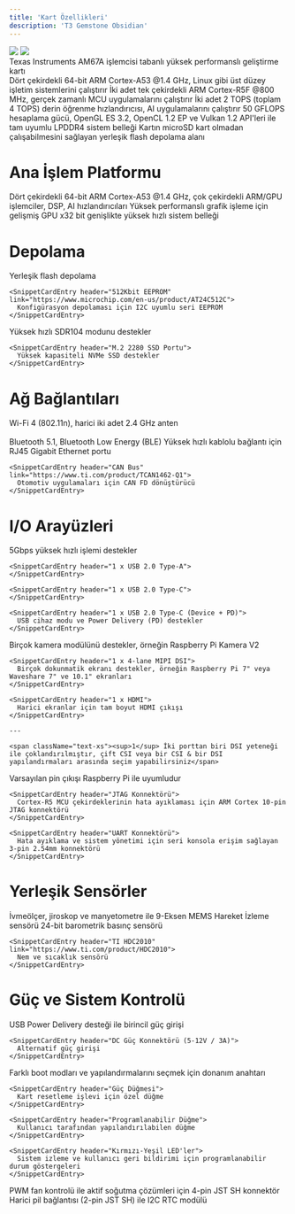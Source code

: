 ```yaml
---
title: 'Kart Özellikleri'
description: 'T3 Gemstone Obsidian'
---
```



<Columns cols={2}>
  <Frame>
    <img className="rounded-lg" src="/images/o1-board/19-typec.png" />
  </Frame>
  <Frame>
    <img className="rounded-lg" src="/images/o1-board/02-back.png" />
  </Frame>
</Columns>

<div className="text-2xl font-light mt-4 mb-8">
Texas Instruments AM67A işlemcisi tabanlı yüksek performanslı geliştirme kartı
</div>

<CardGroup cols={3}>
  <Card title="CPU" icon="microchip">
    Dört çekirdekli 64-bit ARM Cortex-A53 @1.4 GHz, Linux gibi üst düzey işletim sistemlerini çalıştırır
  </Card>

  <Card title="MCU" icon="microchip" iconType="light">
    İki adet tek çekirdekli ARM Cortex-R5F @800 MHz, gerçek zamanlı MCU uygulamalarını çalıştırır
  </Card>

  <Card title="AI Hızlandırıcı" icon="microchip-ai">
    İki adet 2 TOPS (toplam 4 TOPS) derin öğrenme hızlandırıcısı, AI uygulamalarını çalıştırır
  </Card>

  <Card title="GPU" icon="display">
    50 GFLOPS hesaplama gücü, OpenGL ES 3.2, OpenCL 1.2 EP ve Vulkan 1.2 API'leri ile tam uyumlu
  </Card>

  <Card title="4GB RAM" icon="memory">
    LPDDR4 sistem belleği
  </Card>

  <Card title="32GB eMMC" icon="hard-drive">
    Kartın microSD kart olmadan çalışabilmesini sağlayan yerleşik flash depolama alanı
  </Card>
</CardGroup>

# Ana İşlem Platformu

<CardGroup cols={2}>
  <Card title="İşlemci" icon="microchip">
    <SnippetCardEntry header="TI AM67A" link="https://www.ti.com/product/AM67A">
      Dört çekirdekli 64-bit ARM Cortex-A53 @1.4 GHz, çok çekirdekli ARM/GPU işlemciler, DSP, AI hızlandırıcıları
    </SnippetCardEntry>
  </Card>

  <Card title="Grafik" icon="display">
    <SnippetCardEntry header="IMG BXS-4-64" link="https://www.imaginationtech.com/product/img-bxs-4-64-mc1/">
      Yüksek performanslı grafik işleme için gelişmiş GPU
    </SnippetCardEntry>
  </Card>

  <Card title="Sistem Belleği" icon="memory">
    <SnippetCardEntry header="4GB LPDDR4" link="https://www.longsys.com/products/embedded-storage/embedded-storage/lpddr.html">
      x32 bit genişlikte yüksek hızlı sistem belleği
    </SnippetCardEntry>
  </Card>
</CardGroup>

# Depolama

<CardGroup cols={2}>
  <Card title="Yerleşik Depolama" icon="hard-drive">
    <SnippetCardEntry header="32GB eMMC" link="https://www.longsys.com/products/embedded-storage/embedded-storage/automotive-industriai-wide-temperature-industriai-emmc.html">
      Yerleşik flash depolama
    </SnippetCardEntry>

    <SnippetCardEntry header="512Kbit EEPROM" link="https://www.microchip.com/en-us/product/AT24C512C">
      Konfigürasyon depolaması için I2C uyumlu seri EEPROM
    </SnippetCardEntry>
  </Card>

  <Card title="Genişletilebilir Depolama" icon="sd-card">
    <SnippetCardEntry header="microSD Kart Yuvası">
      Yüksek hızlı SDR104 modunu destekler
    </SnippetCardEntry>

    <SnippetCardEntry header="M.2 2280 SSD Portu">
      Yüksek kapasiteli NVMe SSD destekler
    </SnippetCardEntry>
  </Card>
</CardGroup>

# Ağ Bağlantıları

<CardGroup cols={2}>
  <Card title="Kablosuz" icon="wifi">
    <SnippetCardEntry header="TI WL1835MOD" link="https://www.ti.com/product/WL1835MOD">
      Wi-Fi 4 (802.11n), harici iki adet 2.4 GHz anten<br></br>
      Bluetooth 5.1, Bluetooth Low Energy (BLE)
    </SnippetCardEntry>
  </Card>

  <Card title="Kablolu" icon="network-wired">
    <SnippetCardEntry header="Gigabit Ethernet">
      Yüksek hızlı kablolu bağlantı için RJ45 Gigabit Ethernet portu
    </SnippetCardEntry>

    <SnippetCardEntry header="CAN Bus" link="https://www.ti.com/product/TCAN1462-Q1">
      Otomotiv uygulamaları için CAN FD dönüştürücü
    </SnippetCardEntry>
  </Card>

</CardGroup>

# I/O Arayüzleri

<CardGroup cols={2}>
  <Card title="USB Portları" icon="usb">
    <SnippetCardEntry header="2 x USB 3.0 Type-A">
      5Gbps yüksek hızlı işlemi destekler
    </SnippetCardEntry>

    <SnippetCardEntry header="1 x USB 2.0 Type-A">
    </SnippetCardEntry>

    <SnippetCardEntry header="1 x USB 2.0 Type-C">
    </SnippetCardEntry>

    <SnippetCardEntry header="1 x USB 2.0 Type-C (Device + PD)">
      USB cihaz modu ve Power Delivery (PD) destekler
    </SnippetCardEntry>
  </Card>

  <Card title="Ekran ve Kamera Arayüzleri" icon="camera">
    <SnippetCardEntry header="2 x 4-lane MIPI CSI">
      Birçok kamera modülünü destekler, örneğin Raspberry Pi Kamera V2
    </SnippetCardEntry>

    <SnippetCardEntry header="1 x 4-lane MIPI DSI">
      Birçok dokunmatik ekranı destekler, örneğin Raspberry Pi 7" veya Waveshare 7" ve 10.1" ekranları
    </SnippetCardEntry>

    <SnippetCardEntry header="1 x HDMI">
      Harici ekranlar için tam boyut HDMI çıkışı
    </SnippetCardEntry>

    ---

    <span className="text-xs"><sup>1</sup> İki porttan biri DSI yeteneği ile çoklandırılmıştır, çift CSI veya bir CSI & bir DSI yapılandırmaları arasında seçim yapabilirsiniz</span>
  </Card>

  <Card title="Genişletme Arayüzleri" icon="code">
    <SnippetCardEntry header="40-pin GPIO Başlığı">
      Varsayılan pin çıkışı Raspberry Pi ile uyumludur
    </SnippetCardEntry>

    <SnippetCardEntry header="JTAG Konnektörü">
      Cortex-R5 MCU çekirdeklerinin hata ayıklaması için ARM Cortex 10-pin JTAG konnektörü
    </SnippetCardEntry>

    <SnippetCardEntry header="UART Konnektörü">
      Hata ayıklama ve sistem yönetimi için seri konsola erişim sağlayan 3-pin 2.54mm konnektörü
    </SnippetCardEntry>
  </Card>
</CardGroup>

# Yerleşik Sensörler

<CardGroup cols={2}>
  <Card title="Hareket Algılama" icon="compass">
    <SnippetCardEntry header="InvenSense ICM-20948" link="https://invensense.tdk.com/products/motion-tracking/9-axis/icm-20948/">
      İvmeölçer, jiroskop ve manyetometre ile 9-Eksen MEMS Hareket İzleme sensörü
    </SnippetCardEntry>
  </Card>

  <Card title="Çevresel Ölçüm" icon="temperature-half">
    <SnippetCardEntry header="Bosch BMP390" link="https://www.bosch-sensortec.com/products/environmental-sensors/pressure-sensors/pressure-sensors-bmp390.html">
      24-bit barometrik basınç sensörü
    </SnippetCardEntry>

    <SnippetCardEntry header="TI HDC2010" link="https://www.ti.com/product/HDC2010">
      Nem ve sıcaklık sensörü
    </SnippetCardEntry>
  </Card>
</CardGroup>

# Güç ve Sistem Kontrolü

<CardGroup cols={2}>
  <Card title="Güç Girişi" icon="plug">
    <SnippetCardEntry header="USB Type-C Güç (5-9V / 3A)">
      USB Power Delivery desteği ile birincil güç girişi
    </SnippetCardEntry>

    <SnippetCardEntry header="DC Güç Konnektörü (5-12V / 3A)">
      Alternatif güç girişi
    </SnippetCardEntry>
  </Card>

  <Card title="Sistem Yönetimi" icon="toggle-on">
    <SnippetCardEntry header="Boot Modu Anahtarı">
      Farklı boot modları ve yapılandırmalarını seçmek için donanım anahtarı
    </SnippetCardEntry>

    <SnippetCardEntry header="Güç Düğmesi">
      Kart resetleme işlevi için özel düğme
    </SnippetCardEntry>

    <SnippetCardEntry header="Programlanabilir Düğme">
      Kullanıcı tarafından yapılandırılabilen düğme
    </SnippetCardEntry>

    <SnippetCardEntry header="Kırmızı-Yeşil LED'ler">
      Sistem izleme ve kullanıcı geri bildirimi için programlanabilir durum göstergeleri
    </SnippetCardEntry>
  </Card>

  <Card title="Termal" icon="fan">
    <SnippetCardEntry header="Fan Konnektörü">
      PWM fan kontrolü ile aktif soğutma çözümleri için 4-pin JST SH konnektör
    </SnippetCardEntry>
  </Card>

  <Card title="Gerçek Zamanlı Saat" icon="clock">
    <SnippetCardEntry header="Maxim DS1340" link="https://www.analog.com/en/products/ds1340.html">
      Harici pil bağlantısı (2-pin JST SH) ile I2C RTC modülü
    </SnippetCardEntry>
  </Card>
</CardGroup>
